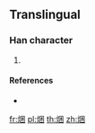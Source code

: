 {{character info/new}}
==Translingual==

===Han character===
{{Han char|rn=86|rad=火|as=07|sn=11|four=|canj=FWD,XFWD}}

# {{defn|Han|sort=火07}}

====References====
* {{Han ref|kx=0673.111|hdz=32204.091|uh=7111|ud=28945}}

[[fr:焑]]
[[pl:焑]]
[[th:焑]]
[[zh:焑]]